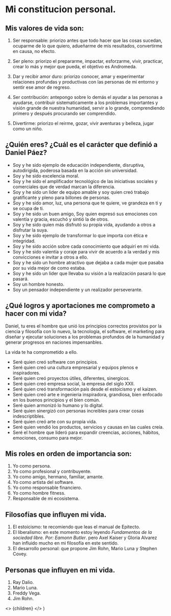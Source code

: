 # Mi constitucion personal.

## Mis valores de vida son:

1. Ser responsable: priorizo antes que todo hacer que las cosas sucedan, ocuparme de lo que quiero, adueñarme de mis resultados, convertirme en causa, no efecto. 

2. Ser pleno: priorizo el prepararme, impactar, esforzarme, vivir, practicar, crear lo más y mejor que pueda, el objetivo es Andromeda.

3. Dar y recibir amor duro: priorizo conocer, amar y experimentar relaciones profundas y productivas con las personas de mi entorno y sentir ese amor de regreso. 

4. Ser contribución: antepongo sobre lo demás el ayudar a las personas a ayudarse, contribuir sistematicamente a los problemas importantes y visión grande de nuestra humanidad, servir a lo grande, comprendiendo primero y después procurando ser comprendido.
 
5. Divertirme: priorizo el reirme, gozar, vivir aventuras y belleza, jugar como un niño.

## ¿Quién eres? ¿Cuál es el carácter que definió a Daniel Páez?

- Soy y he sido ejemplo de educación independiente, disruptiva, autodirigida, poderosa basada en la acción sin universidad.
- Soy y he sido excelencia moral.
- Soy y he sido el amplificador tecnológico de las iniciativas sociales y comerciales que de verdad marcan la diferencia.
- Soy y he sido un lider de equipo amable y soy quien creó trabajo gratificante y pleno para billones de personas.
- Soy y he sido amor, luz, una persona que te quiere, ve grandeza en ti y se ocupa de ti.
- Soy y he sido un buen amigo, Soy quien expresó sus emociones con valentía y gracia,  escuchó y sintió la de otros.
- Soy y he sido quien más disfrutó su propia vida, ayudando a otros a disfrutar la suya.
- Soy y he sido ejemplo de transformar lo que importa con ética e integridad.
- Soy y he sido acción sobre cada conocimiento que adquirí en mi vida.
- Soy y he sido valentía y coraje para vivir de acuerdo a la verdad y mis convicciones e invitar a otros a ello.
- Soy y he sido un hombre atractivo que dejaba a cada mujer que pasaba por su vida mejor de como estaba.
- Soy y he sido un lider que llevaba su visión a la realización pasará lo que pasará.
- Soy un hombre honesto.
- Soy un pensador independiente y un realizador perseverante.

## ¿Qué logros y aportaciones me comprometo a hacer con mi vida?

Daniel, tu eres el hombre que unió los principios correctos provistos por la ciencia y filosofía con lo nuevo, la tecnologia, el software, el marketing para diseñar y ejecutar soluciones a los problemas profundos de la humanidad y generar progresos en naciones impensanbles.

La vida te ha comprometido a ello.

- Seré quien creó software con principios.
- Seré quien creó una cultura empresarial y equipos plenos e inspiradores.
- Seré quien creó proyectos útiles, diferentes, sinergicos.
- Seré quien creó empresa social, la empresa del siglo XXII.
- Seré quien creó transformación país desde el estoicismo y el kaizen.
- Seré quien creó arte e ingenieria inspiradora, grandiosa, bien enfocado en los buenos principios y el bien común.
- Seré quien armonizó lo humano y lo digital.
- Seré quien sinergizó con personas increibles para crear cosas indescriptibles.
- Seré quien creó arte con su propia vida.
- Seré quien vendió los productos, servicios y causas en las cuales creía.
- Seré el hombre que lideró para expandir creencias, acciones, hábitos, emociones, consumo para mejor.

## Mis roles en orden de importancia son:

1. Yo como persona.
2. Yo como profesional y contribuyente.
3. Yo como amigo, hermano, familiar, amante.
4. Yo como artista del software.
5. Yo como responsable financiero.
6. Yo como hombre fitness.
7. Responsable de mi ecosistema.

## Filosofías que influyen mi vida.

1. El estoicismo: te recomiendo que leas el manual de Epitecto.
2. El liberalismo: en este momento estoy leyendo _Fundamentos de la sociedad libre. Por: Eamonn Butler_. pero Axel Kaiser y Gloria Alvarez han influido mucho en mi filosofía en este sentido.
3. El desarrollo personal: que propone Jim Rohn, Mario Luna y Stephen Covey.

## Personas que influyen en  mi vida.

1. Ray Dalio.
2. Mario Luna.
3. Freddy Vega.
4. Jim Rohn. 

<!-- This default export overrides the default layout ensuring -->
<!--  that the FAQ component isn't wrapped by other elements -->
  <>
    {children}
  </>
)